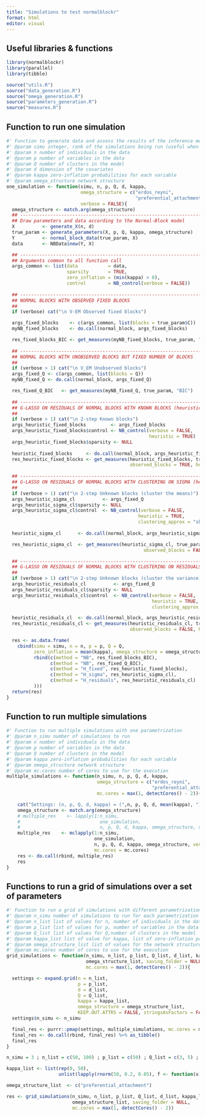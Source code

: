 ```yaml
---
title: "Simulations to test normalblockr"
format: html
editor: visual
---
```


## Useful libraries & functions

```r
library(normalblockr)
library(parallel)
library(tibble)
```

```r
source("utils.R")
source("data_generation.R")
source("omega_generation.R")
source("parameters_generation.R")
source("measures.R")
```

## Function to run one simulation

```r
#' Function to generate data and assess the results of the inference methods once
#' @param simu integer, rank of the simulations being run (useful when running multiple simulations)
#' @param n number of individuals in the data
#' @param p number of variables in the data 
#' @param Q number of clusters in the model
#' @param d dimension of the covariates
#' @param kappa zero-inflation probabilities for each variable
#' @param omega_structure network structure
one_simulation <- function(simu, n, p, Q, d, kappa,
                           omega_structure = c("erdos_reyni",
                                               "preferential_attachment","community"),
                           verbose = FALSE){
  omega_structure <- match.arg(omega_structure)
  ## -------------------------------------------------------------------------------------
  ## Draw parameters and data according to the Normal-Block model
  X          <- generate_X(n, d)
  true_param <- generate_parameters(X, p, Q, kappa, omega_structure)
  Y          <- normal_block_data(true_param, X)
  data       <- NBData$new(Y, X)

  ## -------------------------------------------------------------------------------------
  ## Arguments common to all function call
  args_common <- list(data           = data,
                      sparsity       = TRUE,
                      zero_inflation = (min(kappa) > 0),
                      control        = NB_control(verbose = FALSE))
  
  ## -------------------------------------------------------------------------------------
  ## NORMAL BLOCKS WITH OBSERVED FIXED BLOCKS
  ##
  if (verbose) cat("\n V-EM Observed fixed blocks")

  args_fixed_blocks    <- c(args_common, list(blocks = true_param$C))
  myNB_fixed_blocks    <- do.call(normal_block, args_fixed_blocks)

  res_fixed_blocks_BIC <- get_measures(myNB_fixed_blocks, true_param, "BIC", TRUE)
  
  ## -------------------------------------------------------------------------------------
  ## NORMAL BLOCKS WITH UNOBSERVED BLOCKS BUT FIXED NUMBER OF BLOCKS
  ##
  if (verbose > 1) cat("\n V_EM Unobserved blocks")
  args_fixed_Q <- c(args_common, list(blocks = Q))
  myNB_fixed_Q <- do.call(normal_block, args_fixed_Q)

  res_fixed_Q_BIC   <- get_measures(myNB_fixed_Q, true_param, "BIC")
  
  ## -------------------------------------------------------------------------------------
  ## G-LASSO ON RESIDUALS OF NORMAL BLOCKS WITH KNOWN BLOCKS (heuristic method)
  ##
  if (verbose > 1) cat("\n 2-step Known blocks")
  args_heuristic_fixed_blocks         <- args_fixed_blocks
  args_heuristic_fixed_blocks$control <- NB_control(verbose = FALSE,
                                                    heuristic = TRUE)
  args_heuristic_fixed_blocks$sparsity <- NULL
  
  heuristic_fixed_blocks     <- do.call(normal_block, args_heuristic_fixed_blocks)
  res_heuristic_fixed_blocks <- get_measures(heuristic_fixed_blocks, true_param,
                                             observed_blocks = TRUE, heuristic = TRUE)
  
  ## -------------------------------------------------------------------------------------
  ## G-LASSO ON RESIDUALS OF NORMAL BLOCKS WITH CLUSTERING ON SIGMA (heuristic method)
  ##
  if (verbose > 1) cat("\n 2-step Unknown blocks (cluster the means)")
  args_heuristic_sigma_cl          <- args_fixed_Q
  args_heuristic_sigma_cl$sparsity <- NULL
  args_heuristic_sigma_cl$control  <- NB_control(verbose = FALSE,
                                                heuristic = TRUE,
                                                clustering_approx = "sbm")
  
  heuristic_sigma_cl      <- do.call(normal_block, args_heuristic_sigma_cl)

  res_heuristic_sigma_cl  <- get_measures(heuristic_sigma_cl, true_param,
                                                  observed_blocks = FALSE, heuristic = TRUE)

  ## -------------------------------------------------------------------------------------
  ## G-LASSO ON RESIDUALS OF NORMAL BLOCKS WITH CLUSTERING ON RESIDUALS (heuristic method)
  ##
  if (verbose > 1) cat("\n 2-step Unknown blocks (cluster the variance)")
  args_heuristic_residuals_cl          <- args_fixed_Q
  args_heuristic_residuals_cl$sparsity <- NULL
  args_heuristic_residuals_cl$control  <- NB_control(verbose = FALSE,
                                                     heuristic = TRUE,
                                                     clustering_approx = "kmeans")

  heuristic_residuals_cl  <- do.call(normal_block, args_heuristic_residuals_cl)
  res_heuristic_residuals_cl <- get_measures(heuristic_residuals_cl, true_param,
                                             observed_blocks = FALSE, heuristic = TRUE)

  res <- as.data.frame(
    cbind(simu = simu, n = n, p = p, Q = Q,
          zero_inflation = mean(kappa), omega_structure = omega_structure,
          rbind(c(method = "NB", res_fixed_blocks_BIC),
                c(method = "NB", res_fixed_Q_BIC),
                c(method = "H_fixed", res_heuristic_fixed_blocks),
                c(method = "H_sigma", res_heuristic_sigma_cl),
                c(method = "H_residuals", res_heuristic_residuals_cl)
          )))
  return(res)
}
```

## Function to run multiple simulations

```r
#' Function to run multiple simulations with one parametrization
#' @param n_simu number of simulations to run
#' @param n number of individuals in the data
#' @param p number of variables in the data 
#' @param Q number of clusters in the model
#' @param kappa zero-inflation probabilities for each variable
#' @param omega_structure network structure
#' @param mc.cores number of cores to use for the execution
multiple_simulations <- function(n_simu, n, p, Q, d, kappa,
                                 omega_structure = c("erdos_reyni",
                                                     "preferential_attachment","community"),
                                 mc.cores = max(1, detectCores() - 2)){

    cat("Settings: (n, p, Q, d, kappa) = (",n, p, Q, d, mean(kappa), ")\n")
    omega_structure <- match.arg(omega_structure)
    # multiple_res    <- lapply(1:n_simu,
    #                             one_simulation,
    #                             n, p, Q, d, kappa, omega_structure, verbose = FALSE)
    multiple_res    <- mclapply(1:n_simu,
                                one_simulation,
                                n, p, Q, d, kappa, omega_structure, verbose = FALSE,
                                mc.cores = mc.cores)
    res <- do.call(rbind, multiple_res)
    res
}
```

## Functions to run a grid of simulations over a set of parameters

```r
#' Function to run a grid of simulations with different parametrization
#' @param n_simu number of simulations to run for each parametrization
#' @param n_list list of values for n, number of individuals in the data
#' @param p_list list of values for p, number of variables in the data 
#' @param Q_list list of values for Q,number of clusters in the model
#' @param kappa_list list of value for kappa, list of zero-inflation probabilities for each variable
#' @param omega_structure_list list of values for the network structure
#' @param mc.cores number of cores to use for the execution
grid_simulations <- function(n_simu, n_list, p_list, Q_list, d_list, kappa_list,
                             omega_structure_list, saving_folder = NULL,
                             mc.cores = max(1, detectCores() - 2)){

  settings <- expand.grid(n = n_list,
                          p = p_list,
                          d = d_list,
                          Q = Q_list,
                          kappa = kappa_list,
                          omega_structure = omega_structure_list,
                          KEEP.OUT.ATTRS = FALSE, stringsAsFactors = FALSE) %>% as_tibble()
  settings$n_simu <- n_simu

  final_res <- purrr::pmap(settings, multiple_simulations, mc.cores = mc.cores)
  final_res <- do.call(rbind, final_res) %>% as_tibble()
  final_res
}
```

```r
n_simu = 3 ; n_list = c(50, 100) ; p_list = c(50) ; Q_list = c(3, 5) ; d_list = c(1) 

kappa_list <- list(rep(0, 50),
                   unlist(lapply(rnorm(50, 0.2, 0.05), f <- function(x){min(x, 0.9)})))

omega_structure_list  <- c("preferential_attachment")

res <- grid_simulations(n_simu, n_list, p_list, Q_list, d_list, kappa_list,
                        omega_structure_list, saving_folder = NULL,
                        mc.cores = max(1, detectCores() - 2))
```
